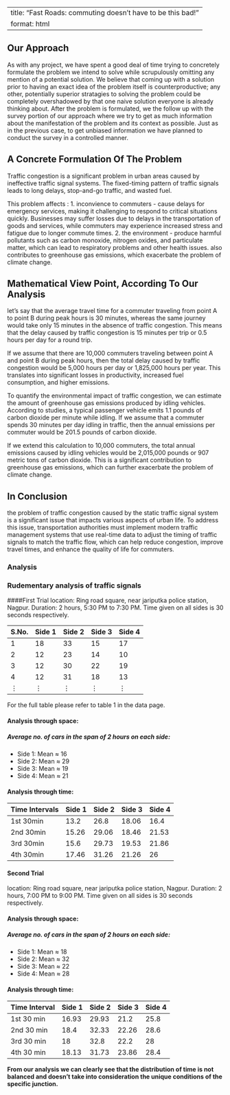---
title: "Fast Roads: commuting doesn't have to be this bad!"
format: html
--


## Our Approach
As with any project, we have spent a good deal of time trying to concretely formulate the problem we intend to solve while scrupulously omitting any mention of a potential solution. We believe that coming up with a solution prior to having an exact idea of the problem itself is counterproductive; any other, potentially superior stratagies to solving the problem could be completely overshadowed by that one naive solution everyone is already thinking about. After the problem is formulated, we the follow up with the survey portion of our approach where we try to get as much information about the manifestation of the problem and its context as possible. Just as in the previous case, to get unbiased information we have planned to conduct the survey in a controlled manner.

## A Concrete Formulation Of The Problem
Traffic congestion is a significant problem in urban areas caused by ineffective traffic signal systems. The fixed-timing pattern of traffic signals leads to long delays, stop-and-go traffic, and wasted fuel. 

This problem affects :
1. inconvience to commuters - cause delays for emergency services, making it challenging to respond to critical situations quickly. Businesses may suffer losses due to delays in the transportation of goods and services, while commuters may experience increased stress and fatigue due to longer commute times.
2. the environment - produce harmful pollutants such as carbon monoxide, nitrogen oxides, and particulate matter, which can lead to respiratory problems and other health issues. also contributes to greenhouse gas emissions, which exacerbate the problem of climate change.


## Mathematical View Point, According To Our Analysis
let's say that the average travel time for a commuter traveling from point A to point B during peak hours is 30 minutes, whereas the same journey would take only 15 minutes in the absence of traffic congestion. This means that the delay caused by traffic congestion is 15 minutes per trip or 0.5 hours per day for a round trip.

If we assume that there are 10,000 commuters traveling between point A and point B during peak hours, then the total delay caused by traffic congestion would be 5,000 hours per day or 1,825,000 hours per year. This translates into significant losses in productivity, increased fuel consumption, and higher emissions.

To quantify the environmental impact of traffic congestion, we can estimate the amount of greenhouse gas emissions produced by idling vehicles. According to studies, a typical passenger vehicle emits 1.1 pounds of carbon dioxide per minute while idling. If we assume that a commuter spends 30 minutes per day idling in traffic, then the annual emissions per commuter would be 201.5 pounds of carbon dioxide.

If we extend this calculation to 10,000 commuters, the total annual emissions caused by idling vehicles would be 2,015,000 pounds or 907 metric tons of carbon dioxide. This is a significant contribution to greenhouse gas emissions, which can further exacerbate the problem of climate change.

## In Conclusion
the problem of traffic congestion caused by the static traffic signal system is a significant issue that impacts various aspects of urban life. To address this issue, transportation authorities must implement modern traffic management systems that use real-time data to adjust the timing of traffic signals to match the traffic flow, which can help reduce congestion, improve travel times, and enhance the quality of life for commuters. 

### Analysis
### Rudementary analysis of traffic signals
####First Trial
location: Ring road square, near jariputka police station, Nagpur.
Duration: 2 hours, 5:30 PM to 7:30 PM.
Time given on all sides is 30 seconds respectively.


| S.No. | Side 1 | Side 2 | Side 3 | Side 4 |
|-------|--------|--------|--------|--------|
| 1     | 18     | 33     | 15     | 17     |
| 2     | 12     | 23     | 14     | 10     |
| 3     | 12     | 30     | 22     | 19     |
| 4     | 12     | 31     | 18     | 13     |
|$\vdots$|$\vdots$|$\vdots$|$\vdots$|$\vdots$|

For the full table please refer to table 1 in the data page.

#### Analysis through space:
##### Average no. of cars in the span of 2 hours on each side:
* Side 1: Mean $\approx$ 16
* Side 2: Mean $\approx$ 29
* Side 3: Mean $\approx$ 19
* Side 4: Mean $\approx$ 21

#### Analysis through time:

| Time Intervals | Side 1 | Side 2 | Side 3 | Side 4 |
|----------------|--------|--------|--------|--------|
| 1st 30min      | 13.2   | 26.8   | 18.06  | 16.4   |
| 2nd 30min      | 15.26  | 29.06  | 18.46  | 21.53  |
| 3rd 30min      | 15.6   | 29.73  | 19.53  | 21.86  |
| 4th 30min      | 17.46  | 31.26  | 21.26  | 26     |

#### Second Trial
location: Ring road square, near jariputka police station, Nagpur.
Duration: 2 hours, 7:00 PM to 9:00 PM.
Time given on all sides is 30 seconds respectively.

#### Analysis through space:
##### Average no. of cars in the span of 2 hours on each side:
* Side 1: Mean $\approx$ 18
* Side 2: Mean $\approx$ 32
* Side 3: Mean $\approx$ 22
* Side 4: Mean $\approx$ 28

#### Analysis through time:
| Time Interval | Side 1 | Side 2 | Side 3 | Side 4 |
|---------------|--------|--------|--------|--------|
| 1st 30 min    | 16.93  | 29.93  | 21.2   | 25.8   |
| 2nd 30 min    | 18.4   | 32.33  | 22.26  | 28.6   |
| 3rd 30 min    | 18     | 32.8   | 22.2   | 28     |
| 4th 30 min    | 18.13  | 31.73  | 23.86  | 28.4   |



**From our analysis we can clearly see that the distribution of time is not balanced and doesn't take into consideration the unique conditions of the specific junction.**
